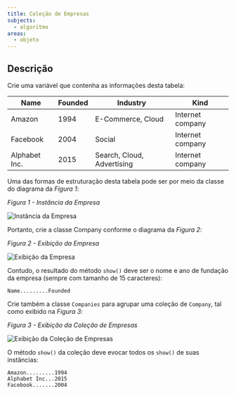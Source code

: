 ```yaml
---
title: Coleção de Empresas
subjects:
  - algoritmo
areas:
  - objeto
---
```



## Descrição

Crie uma variável que contenha as informações desta tabela:

| Name          | Founded | Industry                   | Kind             |
| ------------- | ------- | -------------------------- | ---------------- |
| Amazon        | 1994    | E-Commerce, Cloud          | Internet company |
| Facebook      | 2004    | Social                     | Internet company |
| Alphabet Inc. | 2015    | Search, Cloud, Advertising | Internet company |

Uma das formas de estruturação desta tabela pode ser por meio da classe do diagrama da *Figura 1*:

*Figura 1 - Instância da Empresa*

<Image src={companyInstance} alt="Instância da Empresa" />

Portanto, crie a classe Company conforme o diagrama da *Figura 2*:

*Figura 2 - Exibição da Empresa*

<Image src={companyShow} alt="Exibição da Empresa" />

Contudo, o resultado do método `show()` deve ser o nome e ano de fundação da empresa (sempre com tamanho de 15 caracteres):

```
Name.........Founded
```

Crie também a classe `Companies` para agrupar uma coleção de `Company`, tal como exibido na *Figura 3*:

*Figura 3 - Exibição da Coleção de Empresas*

<Image src={companyCollectionShow} alt="Exibição da Coleção de Empresas" />

O método `show()` da coleção deve evocar todos os `show()` de suas instâncias:

```
Amazon.........1994
Alphabet Inc...2015
Facebook.......2004
```
